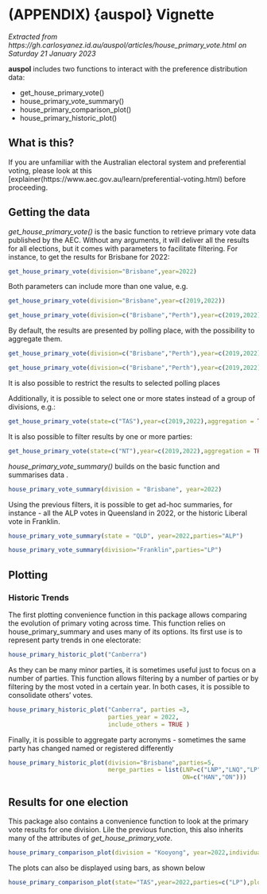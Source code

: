 # (APPENDIX) {auspol} Vignette
*Extracted from https://gh.carlosyanez.id.au/auspol/articles/house_primary_vote.html on Saturday 21 January 2023*


**auspol** includes two functions to interact with the preference distribution data:

- get_house_primary_vote()
- house_primary_vote_summary()
- house_primary_comparison_plot()
- house_primary_historic_plot()

## What is this?

If you are unfamiliar with the Australian electoral system and preferential voting, please look at this [explainer(https://www.aec.gov.au/learn/preferential-voting.html) before proceeding.

## Getting the data

*get_house_primary_vote()* is the basic function to retrieve primary vote data published by the AEC. Without any arguments, it will deliver all the results for all elections, but it comes with parameters to facilitate filtering.
For instance, to get the results for Brisbane for 2022:

```r
get_house_primary_vote(division="Brisbane",year=2022)
```

Both parameters can include more than one value, e.g.

```r
get_house_primary_vote(division="Brisbane",year=c(2019,2022))
```

```r
get_house_primary_vote(division=c("Brisbane","Perth"),year=c(2019,2022))
```

By default, the results are presented by polling place, with the possibility to aggregate them.

```r
get_house_primary_vote(division=c("Brisbane","Perth"),year=c(2019,2022),aggregation = TRUE)
```

```r
get_house_primary_vote(division=c("Brisbane","Perth"),year=c(2019,2022), polling_places = c("Yokine North"))
```

It is also possible to restrict the results to selected polling places



Additionally, it is possible to select one or more states instead of a group of divisions, e.g.:

```r
get_house_primary_vote(state=c("TAS"),year=c(2019,2022),aggregation = TRUE)
```

It is also possible to filter results by one or more parties:

```r
get_house_primary_vote(state=c("NT"),year=c(2019,2022),aggregation = TRUE, party_abb=c("ALP","CLP"))

```

*house_primary_vote_summary()* builds on the basic function and summarises data
.
```r
house_primary_vote_summary(division = "Brisbane", year=2022)
```

Using the previous filters,  it is possible to get ad-hoc summaries, for instance - all the ALP votes in Queensland in 2022, or the historic Liberal vote in Franklin.

```r

house_primary_vote_summary(state = "QLD", year=2022,parties="ALP")

```



```r
house_primary_vote_summary(division="Franklin",parties="LP")
```

## Plotting 

### Historic Trends

The first plotting convenience function in this package allows comparing the evolution of primary voting across time. This function relies on house_primary_summary and uses many of its options. Its first use is to represent party trends in one electorate:

```r
house_primary_historic_plot("Canberra")
```

As they can be many minor parties, it is sometimes useful just to focus on a number of parties. This function allows filtering by a number of parties or by filtering by the most voted in a certain year. In both cases, it is possible to consolidate others' votes.



```r
house_primary_historic_plot("Canberra", parties =3, 
                            parties_year = 2022, 
                            include_others = TRUE )

```

Finally, it is possible to aggregate party acronyms - sometimes the same party has changed named or registered differently

```r

house_primary_historic_plot(division="Brisbane",parties=5,
                            merge_parties = list(LNP=c("LNP","LNQ","LP"),
                                                 ON=c("HAN","ON"))) 

```

## Results for one election

This package also contains a convenience function to look at the primary vote results for one division. Lile the previous function, this also inherits many of the attributes of *get_house_primary_vote*.

```r
house_primary_comparison_plot(division = "Kooyong", year=2022,individualise_IND = TRUE)

```

The plots can also be displayed using bars, as shown below

```r
house_primary_comparison_plot(state="TAS",year=2022,parties=c("LP"),plot_format = "bar")
```
